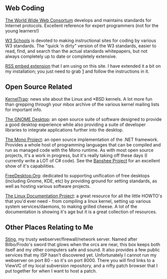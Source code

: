 ==Web Coding==
[http://www.w3.org The World Wide Web Consortum] develops and maintains standards for Internet protocols.  Excellent reference for expert programmers (not for the young learners!)

[http://www.w3schools.org W3 Schools] is devoted to making instructional sites for coding by various W3 standards.  The "quick 'n dirty" version of the W3 standards, easier to read, find, and search than the actual standards whitepapers, but not always completely up to date or completely extensive.

[http://meta.wikimedia.org/wiki/User:Niffler/RSS|MediaWiki RSS embed extension] that I am using on this site.  I have extended it a bit on my installation; you just need to grab [http://tricky.vanstaveren.us/extensions/rss.php|rss.php] and follow the instructions in it.

==Open Source Related==
[http://www.kerneltrap.org KernelTrap]: news site about the Linux and *BSD kernels.  A lot more fun than grepping through your mbox archive of the various kernel mailing lists for important info.

[http://www.gnome.org The GNOME Desktop]: an open source suite of software designed to provide a good desktop experience while also providing a suite of developer libraries to integrate applications further into the desktop.

[http://www.mono-project.org The Mono Project]: an open source implementation of the .NET framework.  Provides a whole host of programming languages that can be compiled and run as managed code with the Mono runtime.  As with most open source projects, it's a work in progress, but it's really taking off these days (I currently write a LOT of C# code).  See the [http://www.banshee-project.org Banshee Project] for an excellent show of it's capabilities.

[http://www.freedesktop.org FreeDesktop.Org]: dedicated to supporting unification of free desktops (including Gnome, KDE, etc) by providing ground for setting standards, as well as hosting various software projects.

[http://www.tldp.org The Linux Documentation Project]: a great resource for all the little HOWTO's that you'd ever need - from compiling a linux kernel, setting up various system services/daemons, to making grilled cheese.  A lot of the documentation is showing it's age but it is a great collection of resources.

==Other Places Relating to Me==

[http://sting.vanstaveren.us:8000/ Sting], my trusty webserver/firewall/network server.  Named after Bilbo/Frodo's sword that glows when the orcs are near, this box keeps both itself and my other computers safe and sound.  It also provides a few public services that my ISP hasn't discovered yet.  Unfortunately I cannot run my webserver on port 80 - so it's on port 8000.  There you will find links to a ViewVC of my local subversion repository, and a nifty patch browser that I put together for when I want to host a patch.